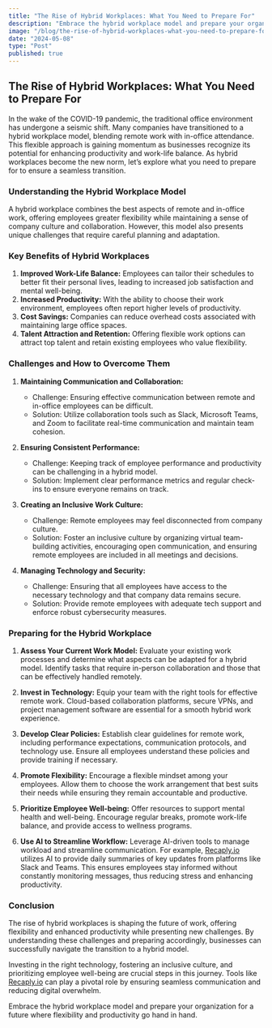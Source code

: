 ```yaml
---
title: "The Rise of Hybrid Workplaces: What You Need to Prepare For"
description: "Embrace the hybrid workplace model and prepare your organization for a future where flexibility and productivity go hand in hand."
image: "/blog/the-rise-of-hybrid-workplaces-what-you-need-to-prepare-for.jpg"
date: "2024-05-08"
type: "Post"
published: true
---
```


## The Rise of Hybrid Workplaces: What You Need to Prepare For

In the wake of the COVID-19 pandemic, the traditional office environment has undergone a seismic shift. Many companies have transitioned to a hybrid workplace model, blending remote work with in-office attendance. This flexible approach is gaining momentum as businesses recognize its potential for enhancing productivity and work-life balance. As hybrid workplaces become the new norm, let’s explore what you need to prepare for to ensure a seamless transition.

### Understanding the Hybrid Workplace Model

A hybrid workplace combines the best aspects of remote and in-office work, offering employees greater flexibility while maintaining a sense of company culture and collaboration. However, this model also presents unique challenges that require careful planning and adaptation.

### Key Benefits of Hybrid Workplaces

1. **Improved Work-Life Balance:** Employees can tailor their schedules to better fit their personal lives, leading to increased job satisfaction and mental well-being.
2. **Increased Productivity:** With the ability to choose their work environment, employees often report higher levels of productivity.
3. **Cost Savings:** Companies can reduce overhead costs associated with maintaining large office spaces.
4. **Talent Attraction and Retention:** Offering flexible work options can attract top talent and retain existing employees who value flexibility.

### Challenges and How to Overcome Them

1. **Maintaining Communication and Collaboration:**

   - Challenge: Ensuring effective communication between remote and in-office employees can be difficult.
   - Solution: Utilize collaboration tools such as Slack, Microsoft Teams, and Zoom to facilitate real-time communication and maintain team cohesion.

2. **Ensuring Consistent Performance:**

   - Challenge: Keeping track of employee performance and productivity can be challenging in a hybrid model.
   - Solution: Implement clear performance metrics and regular check-ins to ensure everyone remains on track.

3. **Creating an Inclusive Work Culture:**

   - Challenge: Remote employees may feel disconnected from company culture.
   - Solution: Foster an inclusive culture by organizing virtual team-building activities, encouraging open communication, and ensuring remote employees are included in all meetings and decisions.

4. **Managing Technology and Security:**
   - Challenge: Ensuring that all employees have access to the necessary technology and that company data remains secure.
   - Solution: Provide remote employees with adequate tech support and enforce robust cybersecurity measures.

### Preparing for the Hybrid Workplace

1. **Assess Your Current Work Model:**
   Evaluate your existing work processes and determine what aspects can be adapted for a hybrid model. Identify tasks that require in-person collaboration and those that can be effectively handled remotely.

2. **Invest in Technology:**
   Equip your team with the right tools for effective remote work. Cloud-based collaboration platforms, secure VPNs, and project management software are essential for a smooth hybrid work experience.

3. **Develop Clear Policies:**
   Establish clear guidelines for remote work, including performance expectations, communication protocols, and technology use. Ensure all employees understand these policies and provide training if necessary.

4. **Promote Flexibility:**
   Encourage a flexible mindset among your employees. Allow them to choose the work arrangement that best suits their needs while ensuring they remain accountable and productive.

5. **Prioritize Employee Well-being:**
   Offer resources to support mental health and well-being. Encourage regular breaks, promote work-life balance, and provide access to wellness programs.

6. **Use AI to Streamline Workflow:**
   Leverage AI-driven tools to manage workload and streamline communication. For example, [Recaply.io](https://recaply.io) utilizes AI to provide daily summaries of key updates from platforms like Slack and Teams. This ensures employees stay informed without constantly monitoring messages, thus reducing stress and enhancing productivity.

### Conclusion

The rise of hybrid workplaces is shaping the future of work, offering flexibility and enhanced productivity while presenting new challenges. By understanding these challenges and preparing accordingly, businesses can successfully navigate the transition to a hybrid model.

Investing in the right technology, fostering an inclusive culture, and prioritizing employee well-being are crucial steps in this journey. Tools like [Recaply.io](https://recaply.io) can play a pivotal role by ensuring seamless communication and reducing digital overwhelm.

Embrace the hybrid workplace model and prepare your organization for a future where flexibility and productivity go hand in hand.
